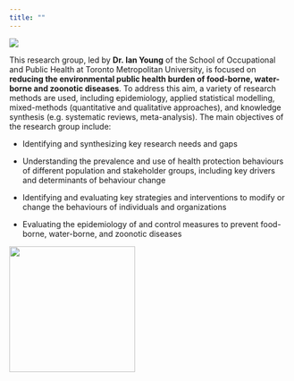 ```yaml
---
title: ""
---
```


![](images/dotsplot.png)

This research group, led by **Dr. Ian Young** of the School of Occupational and Public Health at Toronto Metropolitan University, is focused on **reducing the environmental public health burden of food-borne, water-borne and zoonotic diseases**. To address this aim, a variety of research methods are used, including epidemiology, applied statistical modelling, mixed-methods (quantitative and qualitative approaches), and knowledge synthesis (e.g. systematic reviews, meta-analysis). The main objectives of the research group include:

-   Identifying and synthesizing key research needs and gaps

-   Understanding the prevalence and use of health protection behaviours of different population and stakeholder groups, including key drivers and determinants of behaviour change

-   Identifying and evaluating key strategies and interventions to modify or change the behaviours of individuals and organizations

-   Evaluating the epidemiology of and control measures to prevent food-borne, water-borne, and zoonotic diseases

![](images/TMU-rgb.png){fig-align="center" width="225"}
